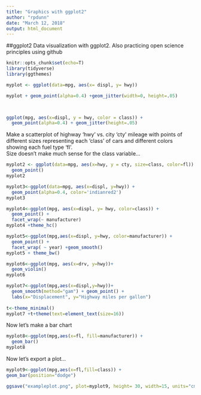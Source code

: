 ```yaml
---
title: "Graphics with ggplot2"
author: "rpdunn"
date: "March 12, 2018"
output: html_document
---
```

##ggplot2
Data visualization with ggplot2. Also practicing open science principles using github

```r
knitr::opts_chunk$set(echo=T)
library(tidyverse)
library(ggthemes)
```

```r
myplot <- ggplot(data=mpg, aes(x= displ, y= hwy))

myplot + geom_point(alpha=0.4) +geom_jitter(width=0, height=.05)

 
```


```r
ggplot(mpg, aes(x=displ, y = hwy, color = class)) +
  geom_point(alpha=0.4) + geom_jitter(height=.05)
```

Make a scatterplot of highway 'hwy' vs. city 'cty' mileage with points of different sizes representing each 'class' of cars and different colors showing each fuel type 'fl'.  
Size doesn't make much sense for the class variable...
```r
myplot2 <- ggplot(data=mpg, aes(x=hwy, y = cty, size=class, color=fl)) +
  geom_point()
myplot2
```


```r
myplot3<-ggplot(data=mpg, aes(x=displ, y=hwy)) +
  geom_point(alpha=0.4, color='indianred2')
myplot3
```

```r
myplot4<-ggplot(mpg, aes(x=displ, y= hwy, color=class)) + 
  geom_point() +
  facet_wrap(~ manufacturer)
myplot4 +theme_hc()
```

```r
myplot5<-ggplot(mpg,aes(x=displ, y=hwy, color=manufacturer)) +
  geom_point() +
  facet_wrap( ~ year) +geom_smooth()
myplot5 + theme_bw()
```

```r
myplot6<-ggplot(mpg, aes(x=drv, y=hwy))+
  geom_violin()
myplot6
```

```r
myplot7<-ggplot(mpg,aes(x=displ,y=hwy))+
  geom_smooth(method="gam") + geom_point() +
  labs(x="Displacement", y="Highway miles per gallon")
  
t<-theme_minimal()
myplot7 +t+theme(text=element_text(size=16))
```

Now let's make a bar chart
```r
myplot8<-ggplot(mpg,aes(x=fl, fill=manufacturer)) + 
  geom_bar()
myplot8
```


Now let's export a plot...
```r
myplot9<-ggplot(mpg,aes(x=fl,fill=class)) +
geom_bar(position="dodge")

ggsave("exampleplot.png", plot=myplot9, height= 30, width=15, units="cm")
```

